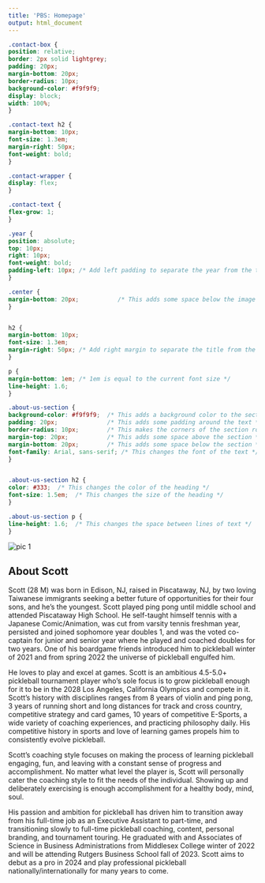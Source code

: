 ```yaml
---
title: 'PBS: Homepage'
output: html_document
---
```

<style>
.title{
display: none;
}
</style>

```css

.contact-box {
position: relative;
border: 2px solid lightgrey;
padding: 20px;
margin-bottom: 20px;
border-radius: 10px;
background-color: #f9f9f9;
display: block;
width: 100%;
}

.contact-text h2 {
margin-bottom: 10px;
font-size: 1.3em;
margin-right: 50px;
font-weight: bold;
}

.contact-wrapper {
display: flex;
}

.contact-text {
flex-grow: 1;
}

.year {
position: absolute;
top: 10px;
right: 10px;
font-weight: bold;
padding-left: 10px; /* Add left padding to separate the year from the text */
}

.center {
margin-bottom: 20px;           /* This adds some space below the image */
}


h2 {
margin-bottom: 10px;
font-size: 1.3em;
margin-right: 50px; /* Add right margin to separate the title from the year */
}

p {
margin-bottom: 1em; /* 1em is equal to the current font size */
line-height: 1.6;
}

.about-us-section {
background-color: #f9f9f9;  /* This adds a background color to the section */
padding: 20px;              /* This adds some padding around the text */
border-radius: 10px;        /* This makes the corners of the section rounded */
margin-top: 20px;           /* This adds some space above the section */
margin-bottom: 20px;        /* This adds some space below the section */
font-family: Arial, sans-serif; /* This changes the font of the text */
}


.about-us-section h2 {
color: #333;  /* This changes the color of the heading */
font-size: 1.5em;  /* This changes the size of the heading */
}

.about-us-section p {
line-height: 1.6;  /* This changes the space between lines of text */
}

```

<div class="center">
<img src="pics/scott_homepage_pic.png" alt="pic 1">
</div>

<div class="about-us-section">
<h2>About Scott</h2>
<p>
Scott (28 M) was born in Edison, NJ, raised in Piscataway, NJ, by two loving Taiwanese immigrants seeking a better future of opportunities for their four sons, and he’s the youngest. Scott played ping pong until middle school and attended Piscataway High School. He self-taught himself tennis with a Japanese Comic/Animation, was cut from varsity tennis freshman year, persisted and joined sophomore year doubles 1, and was the voted co-captain for junior and senior year where he played and coached doubles for two years. One of his boardgame friends introduced him to pickleball winter of 2021 and from spring 2022 the universe of pickleball engulfed him.
</p>

<p>
He loves to play and excel at games. Scott is an ambitious 4.5-5.0+ pickleball tournament player who’s sole focus is to grow pickleball enough for it to be in the 2028 Los Angeles, California Olympics and compete in it. Scott’s history with disciplines ranges from 8 years of violin and ping pong, 3 years of running short and long distances for track and cross country, competitive strategy and card games, 10 years of competitive E-Sports, a wide variety of coaching experiences, and practicing philosophy daily. His competitive history in sports and love of learning games propels him to consistently evolve pickleball.
</p>

<p>
Scott’s coaching style focuses on making the process of learning pickleball engaging, fun, and leaving with a constant sense of progress and accomplishment. No matter what level the player is, Scott will personally cater the coaching style to fit the needs of the individual. Showing up and deliberately exercising is enough accomplishment for a healthy body, mind, soul.
</p>

<p>
His passion and ambition for pickleball has driven him to transition away from his full-time job as an Executive Assistant to part-time, and transitioning slowly to full-time pickleball coaching, content, personal branding, and tournament touring. He graduated with and Associates of Science in Business Administrations from Middlesex College winter of 2022 and will be attending Rutgers Business School fall of 2023. Scott aims to debut as a pro in 2024 and play professional pickleball nationally/internationally for many years to come.
</p>
</div>